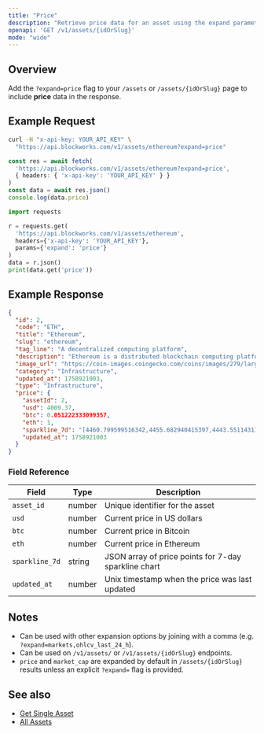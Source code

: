 ```yaml
---
title: "Price"
description: "Retrieve price data for an asset using the expand parameter"
openapi: 'GET /v1/assets/{idOrSlug}'
mode: "wide"
---
```


## Overview

Add the `?expand=price` flag to your `/assets` or `/assets/{idOrSlug}` page to include **price** data in the response.

## Example Request

<CodeGroup>

```bash cURL
curl -H "x-api-key: YOUR_API_KEY" \
  "https://api.blockworks.com/v1/assets/ethereum?expand=price"
```

```typescript TypeScript
const res = await fetch(
  'https://api.blockworks.com/v1/assets/ethereum?expand=price',
  { headers: { 'x-api-key': 'YOUR_API_KEY' } }
)
const data = await res.json()
console.log(data.price)
```

```python Python
import requests

r = requests.get(
  'https://api.blockworks.com/v1/assets/ethereum',
  headers={'x-api-key': 'YOUR_API_KEY'},
  params={'expand': 'price'}
)
data = r.json()
print(data.get('price'))
```

</CodeGroup>

## Example Response

```json
{
  "id": 2,
  "code": "ETH",
  "title": "Ethereum",
  "slug": "ethereum",
  "tag_line": "A decentralized computing platform",
  "description": "Ethereum is a distributed blockchain computing platform for smart contracts and decentralized applications. Its native token is ether (ETH), which primarily serves as a means of payment for transaction fees and as collateral for borrowing specific ERC-20 tokens within the decentralized finance (DeFi) sector.",
  "image_url": "https://coin-images.coingecko.com/coins/images/279/large/ethereum.png?1696501628",
  "category": "Infrastructure",
  "updated_at": 1758921003,
  "type": "Infrastructure",
  "price": {
    "assetId": 2,
    "usd": 4009.37,
    "btc": 0.051222333099357,
    "eth": 1,
    "sparkline_7d": "[4460.799599516342,4455.682940415397,4443.551143115653,4461.062910316468,4473.192483006329,4470.27195537534,4470.102748926164,4475.839336968217,4468.041595895098,4467.004609364323,4467.069768251759,4476.467493311955,4480.465420598213,4475.243103581353,4481.623465364566,4470.520475190559,4468.073209339894,4465.428051883671,4472.186928852924,4465.89681636674,4469.836028501011,4490.811129773216,4498.739590210143,4502.678815314789,4487.188062862003,4476.35855375989,4481.554676444777,4485.888820433783,4491.929039296799,4495.622713402836,4481.484588389632,4489.665661861418,4482.188472578638,4481.703614860791,4480.0309485405205,4473.304572269693,4480.667642059434,4486.684877307625,4480.493212489931,4471.104576849771,4465.519516808382,4460.503918120189,4463.646241310442,4467.973868772852,4478.120503719189,4474.656080818336,4484.220685499711,4468.54932871248,4485.737277236248,4497.460342186307,4494.754252883275,4476.536254423481,4476.907118397207,4466.894974143133,4445.964686087343,4338.074392491121,4331.868133945722,4290.747505716914,4305.503943573666,4290.081825358982,4206.721329686675,4194.274435743359,4200.639232385772,4197.983823114043,4156.784052433825,4183.9440696838965,4181.749777411584,4194.039844613944,4197.74748149495,4195.293736584651,4171.173657577291,4168.163614051888,4168.595612641108,4160.356129406032,4141.638736448096,4181.890486434004,4195.240851840801,4190.575982902745,4199.951774017639,4194.2061696844185,4171.759392926329,4152.62692296304,4191.176151160774,4180.132526489409,4187.603744106322,4206.736740894779,4207.434169446426,4210.182201384079,4195.247433859566,4192.977394879233,4195.575044569326,4194.777421505134,4189.762329948514,4186.082885043959,4184.267826524883,4192.258782866945,4150.023526525174,4156.249489985877,4152.988286283421,4166.404626582452,4183.632823821889,4179.40463212319,4164.826037505126,4174.903363415386,4192.213149865917,4169.173332545521,4145.081646432589,4141.515671911744,4173.7953189487425,4180.7452700509975,4173.289850496516,4173.520879146256,4182.818558597227,4176.639001260496,4182.57413053217,4181.1534064983525,4158.313514754686,4199.545021667644,4174.555305157447,4173.8206892659455,4186.188349024425,4173.342619496568,4165.185023837101,4169.511483419923,4150.284878709997,4155.695621811463,4152.852648081888,4132.721241464982,4095.556845501441,4098.729368723392,4045.3486619407886,4004.38170036096,4025.623497991585,3997.261264815829,4009.5642841116896,4013.8141049627397,4025.733377499397,4016.119206661372,4003.2111845853997,3979.54080088215,3976.4983079058034,4010.9196479556376,4000.1898462415866,3940.663347277537,3846.41458187234,3932.6444871683034,3920.525486673487,3890.6075614679667,3905.8354826019795,3895.925502812583,3863.0632875907245,3922.125364097409,3947.62885334027,3959.6618571916733,3970.001042666542,3949.7577829090596,3923.649409322145,3924.3229335147557,3940.9178194029705,3936.5656953050297,3914.9402604627057,3890.582090535222,3906.52600836877,3932.9789601055663,3980.2694018759203,3932.0383036431417,3947.234899425519,3992.062403245164]",
    "updated_at": 1758921003
  }
}
```

### Field Reference

| Field | Type | Description |
|---|---|---|
| `asset_id` | number | Unique identifier for the asset |
| `usd` | number | Current price in US dollars |
| `btc` | number | Current price in Bitcoin |
| `eth` | number | Current price in Ethereum |
| `sparkline_7d` | string | JSON array of price points for 7-day sparkline chart |
| `updated_at` | number | Unix timestamp when the price was last updated |

## Notes

- Can be used with other expansion options by joining with a comma (e.g. `?expand=markets,ohlcv_last_24_h`).
- Can be used on `/v1/assets/` or `/v1/assets/{idOrSlug}` endpoints.
- `price` and `market_cap` are expanded by default in `/assets/{idOrSlug}` results unless an explicit `?expand=` flag is provided.

## See also

- [Get Single Asset](/api-reference/assets/get-single)
- [All Assets](/api-reference/assets/list)